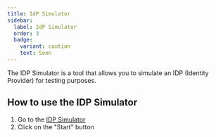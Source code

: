 ```yaml
---
title: IdP Simulator
sidebar:
  label: IdP Simulator
  order: 3
  badge:
    variant: caution
    text: Soon
---
```


The IDP Simulator is a tool that allows you to simulate an IDP (Identity Provider) for testing purposes.

## How to use the IDP Simulator

1. Go to the [IDP Simulator](https://idp-simulator.com/)
2. Click on the "Start" button
